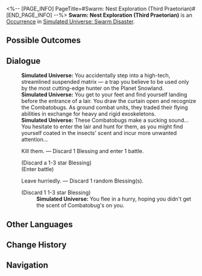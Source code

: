 <%-- [PAGE_INFO]
PageTitle=#Swarm: Nest Exploration (Third Praetorian)#
[END_PAGE_INFO] --%>
{{Stub}}
{{Simulated Universe Event Infobox
|id            = 19001-4
|title         = 
|image         = Occurrence Swarm.png
|domains_su    = 
|domains_swarm = Unknown
|domains_gng   = 
|domains_du    = 
|domains_und   = 
|requirements  = 
|prev          = 
|next          = 
|characters    = 
|factions      = 
|order         = 044
|order_du      = 
}}
'''Swarm: Nest Exploration (Third Praetorian)''' is an [[Simulated Universe/Occurrence|Occurrence]] in [[Simulated Universe: Swarm Disaster]].

==Possible Outcomes==
{{Possible Outcomes
|choice_1 = Kill them.
|result_1 = Discard 1 Blessing and enter 1 battle.

|choice_2 = Leave hurriedly.
|result_2 = Discard 1 random Blessing(s).

}}
<!--
==Gameplay Notes==
* 
-->
==Dialogue==
{{Dialogue Start}}
:'''Simulated Universe:''' You accidentally step into a high-tech, streamlined suspended matrix &mdash; a trap you believe to be used only by the most cutting-edge hunter on the Planet Snowland.
:'''Simulated Universe:''' You get to your feet and find yourself landing before the entrance of a lair. You draw the curtain open and recognize the Combatobugs. As ground combat units, they traded their flying abilities in exchange for heavy and rigid exoskeletons.
:'''Simulated Universe:''' These Combatobugs make a sucking sound... You hesitate to enter the lair and hunt for them, as you might find yourself coated in the insects' scent and incur more unwanted attention...
:{{DIcon|Star}} Kill them. &mdash; Discard 1 Blessing and enter 1 battle.
:;(Discard a 1-3 star Blessing)
:;(Enter battle)
::{{Enemy List|Juvenile Sting*3; Lesser Sting*1}}
:{{DIcon|Star}} Leave hurriedly. &mdash; Discard 1 random Blessing(s).
:;(Discard 1 1-3 star Blessing)
::'''Simulated Universe:''' You flee in a hurry, hoping you didn't get the scent of Combatobug's on you.
{{Dialogue End}}

==Other Languages==
{{Other Languages
|en   = Swarm: Nest Exploration (Third Praetorian)
|zhs  = 虫潮•虫巢探险（三级卫戍）
|zht  = 蟲潮•蟲巢探險（三級衛戍）
|ja   = {{Rubi|虫|むし}}の{{Rubi|潮|しお}}・{{Rubi|虫|むし}}の{{Rubi|巣|す}}{{Rubi|探険|たんけん}}（{{Rubi|三級守備|さんきゅうしゅび}}）
|ko   = 곤충 파도•곤충집 탐험(3급 경비)
|es   = Enjambre: Exploración del nido (tercer pretoriano)
|fr   = Exploration du nid de l'Essaim (troisième prétorien)
|ru   = Жужжание: Экспедиция по гнезду (гарнизон ур. 3)
|th   = คลื่นแมลง: สำรวจรังแมลง (กองกำลังระดับ 3)
|vi   = Côn Trùng - Khám Phá Ổ Côn Trùng (Cảnh Vệ Cấp 3)
|de   = Der Schwarm: Nesterkundung (Garnisonsstufe 3)
|id   = Swarm: Eksplorasi Sarang Serangga (Garnisun Tingkat 3)
|pt   = Enxame: Exploração de Ninho (Terceiro Pretoriano)
}}

==Change History==
{{Change History|1.3}}

==Navigation==
{{Occurrence Navbox}}